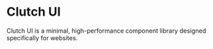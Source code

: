 # Clutch UI

Clutch UI is a minimal, high-performance component library designed specifically for websites.
